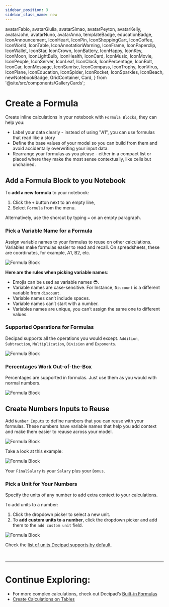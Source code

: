 ```yaml
---
sidebar_position: 3
sidebar_class_name: new
---
```


  avatarFabio,
  avatarGiulia,
  avatarSimao,
  avatarPeyton,
  avatarKelly,
  avatarJohn,
  avatarNuno,
  avatarAnna,
  templateBadge,
  educationBadge,
  IconAnnouncement,
  IconHeart,
  IconPin,
  IconShoppingCart,
  IconCoffee,
  IconWorld,
  IconTable,
  IconAnnotationWarning,
  IconFrame,
  IconPaperclip,
  IconWallet,
  IconStar,
  IconCrown,
  IconBattery,
  IconHappy,
  IconKey,
  IconMoon,
  IconLightBulb,
  IconHealth,
  IconCard,
  IconMusic,
  IconMovie,
  IconPeople,
  IconServer,
  IconLeaf,
  IconClock,
  IconPercentage,
  IconBolt,
  IconCar,
  IconMessage,
  IconSunrise,
  IconCompass,
  IconTrophy,
  IconVirus,
  IconPlane,
  IconEducation,
  IconSpider,
  IconRocket,
  IconSparkles,
  IconBeach,
  newNotebookBadge,
  GridContainer,
  Card,
} from '@site/src/components/GalleryCards';

# Create a Formula

Create inline calculations in your notebook with `Formula Blocks`, they can help you:

- Label your data clearly - instead of using "$A$1", you can use formulas that read like a story
- Define the base values of your model so you can build from them and avoid accidentally overwriting your input data.
- Rearrange your formulas as you please - either in a compact list or placed where they make the most sense contextually, like cells but unchained.

## Add a Formula Block to you Notebook

To **add a new formula** to your notebook:

1.  Click the `+` button next to an empty line,
2.  Select `Formula` from the menu.

Alternatively, use the shorcut by typing `=` on an empty paragraph.

### Pick a Variable Name for a Formula

Assign variable names to your formulas to reuse on other calculations. Variables make formulas easier to read and recall. On spreadsheets, these are coordinates, for example, A1, B2, etc.

![Formula Block](./img/SI_EXAMPLES6.png)

**Here are the rules when picking variable names**:

- Emojis can be used as variable names 😎.
- Variable names are case-sensitive. For Instance, `Discount` is a different variable from `discount`.
- Variable names can’t include spaces.
- Variable names can’t start with a number.
- Variables names are unique, you can’t assign the same one to different values.

### Supported Operations for Formulas

Decipad supports all the operations you would except. `Addition`, `Subtraction`, `Multiplication`, `Division` and `Exponents`.

![Formula Block](./img/SI_EXAMPLES5.png)

### Percentages Work Out-of-the-Box

Percentages are supported in formulas. Just use them as you would with normal numbers.

![Formula Block](./img/SI_EXAMPLES3.png)

## Create Numbers Inputs to Reuse

Add `Number Inputs` to define numbers that you can reuse with your formulas. These numbers have variable names that help you add context and make them easier to reause across your model.

![Formula Block](./img/SI_EXAMPLES2.png)

Take a look at this example:

![Formula Block](./img/SI_EXAMPLES.png)

Your `FinalSalary` is your `Salary` plus your `Bonus`.

### Pick a Unit for Your Numbers

Specify the units of any number to add extra context to your calculations.

To add units to a number:

1. Click the dropdown picker to select a new unit.
2. To **add custom units to a number**, click the dropdown picker and add them to the `add custom unit` field.

![Formula Block](./img/SI_EXAMPLES4.png)

Check the [list of units Decipad supports by default](/docs/basic-concepts/supported-units).

<br />

---

# Continue Exploring:

- For more complex calculations, check out Decipad’s [Built-in Formulas](/docs/formulas)
- [Create Calculations on Tables](/docs/quick-start/table-calculations)
